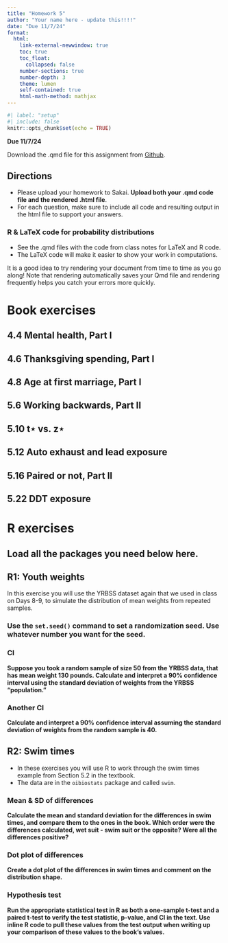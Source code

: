 ```yaml
---
title: "Homework 5"
author: "Your name here - update this!!!!"
date: "Due 11/7/24"
format: 
  html:
    link-external-newwindow: true
    toc: true
    toc_float:
      collapsed: false
    number-sections: true
    number-depth: 3
    theme: lumen
    self-contained: true
    html-math-method: mathjax
---
```


```r
#| label: "setup"
#| include: false
knitr::opts_chunk$set(echo = TRUE)
```


**Due 11/7/24**

Download the .qmd file for this assignment from [Github](https://github.com/nwakim/F24_EPI_525/blob/main/homework/HW_05.qmd).


## Directions {.unnumbered}

* Please upload your homework to Sakai. __Upload both your .qmd code file and the rendered .html file__.
* For each question, make sure to include all code and resulting output in the html file to support your answers. 


### R & LaTeX code for probability distributions {.unnumbered}

* See the .qmd files with the code from class notes for LaTeX and R code.
* The LaTeX code will make it easier to show your work in computations.

:::{.callout-tip}
It is a good idea to try rendering your document from time to time as you go along!  Note that rendering automatically saves your Qmd file and rendering frequently helps you catch your errors more quickly.
:::


# Book exercises {.unnumbered}


## 4.4 Mental health, Part I {.unnumbered}



## 4.6 Thanksgiving spending, Part I {.unnumbered}



## 4.8 Age at first marriage, Part I {.unnumbered}



## 5.6 Working backwards, Part II {.unnumbered}



## 5.10 t⋆ vs. z⋆ {.unnumbered}



## 5.12 Auto exhaust and lead exposure {.unnumbered}



## 5.16 Paired or not, Part II {.unnumbered}



## 5.22 DDT exposure {.unnumbered}



# R exercises 

## Load all the packages you need below here. 


## R1: Youth weights

In this exercise you will use the YRBSS dataset again that we used in class on Days 8-9, to simulate the distribution of mean weights from repeated samples. 


### Use the `set.seed()` command to set a randomization seed. Use whatever number you want for the seed.


### CI 

__Suppose you took a random sample of size 50 from the YRBSS data, that has mean weight 130 pounds. Calculate and interpret a 90% confidence interval using the standard deviation of weights from the YRBSS "population."__


### Another CI 

__Calculate and interpret a 90% confidence interval assuming the standard deviation of weights from the random sample is 40.__ 




## R2: Swim times

* In these exercises you will use R to work through the swim times example from Section 5.2 in the textbook. 
* The data are in the `oibiostats` package and called `swim`.


### Mean & SD of differences 

__Calculate the mean and standard deviation for the differences in swim times, and compare them to the ones in the book. Which order were the differences calculated, wet suit - swim suit or the opposite? Were all the differences positive?__ 


### Dot plot of differences

__Create a dot plot of the differences in swim times and comment on the distribution shape.__ 


### Hypothesis test

__Run the appropriate statistical test in R as both a one-sample t-test and a paired t-test to verify the test statistic, p-value, and CI in the text. Use inline R code to pull these values from the test output when writing up your comparison of these values to the book's values.__ 



